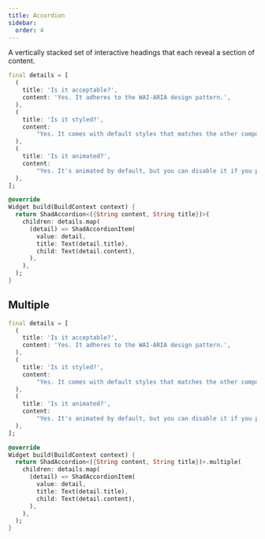 ```yaml
---
title: Accordion
sidebar:
  order: 4
---
```


A vertically stacked set of interactive headings that each reveal a section of content.

<Preview src="accordion?style=single" minHeight="500px">

```dart
final details = [
  (
    title: 'Is it acceptable?',
    content: 'Yes. It adheres to the WAI-ARIA design pattern.',
  ),
  (
    title: 'Is it styled?',
    content:
        "Yes. It comes with default styles that matches the other components' aesthetic.",
  ),
  (
    title: 'Is it animated?',
    content:
        "Yes. It's animated by default, but you can disable it if you prefer.",
  ),
];

@override
Widget build(BuildContext context) {
  return ShadAccordion<({String content, String title})>(
    children: details.map(
      (detail) => ShadAccordionItem(
        value: detail,
        title: Text(detail.title),
        child: Text(detail.content),
      ),
    ),
  );
}
```

</Preview>

## Multiple

<Preview src="accordion?style=multiple" minHeight="500px">

```dart
final details = [
  (
    title: 'Is it acceptable?',
    content: 'Yes. It adheres to the WAI-ARIA design pattern.',
  ),
  (
    title: 'Is it styled?',
    content:
        "Yes. It comes with default styles that matches the other components' aesthetic.",
  ),
  (
    title: 'Is it animated?',
    content:
        "Yes. It's animated by default, but you can disable it if you prefer.",
  ),
];

@override
Widget build(BuildContext context) {
  return ShadAccordion<({String content, String title})>.multiple(
    children: details.map(
      (detail) => ShadAccordionItem(
        value: detail,
        title: Text(detail.title),
        child: Text(detail.content),
      ),
    ),
  );
}
```
</Preview>
